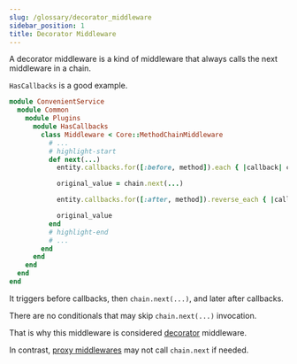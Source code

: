 ```yaml
---
slug: /glossary/decorator_middleware
sidebar_position: 1
title: Decorator Middleware
---
```


A decorator middleware is a kind of middleware that always calls the next middleware in a chain.

`HasCallbacks` is a good example.

```ruby
module ConvenientService
  module Common
    module Plugins
      module HasCallbacks
        class Middleware < Core::MethodChainMiddleware
          # ...
          # highlight-start
          def next(...)
            entity.callbacks.for([:before, method]).each { |callback| callback.call_in_context(entity) }

            original_value = chain.next(...)

            entity.callbacks.for([:after, method]).reverse_each { |callback| callback.call_in_context(entity, original_value) }

            original_value
          end
          # highlight-end
          # ...
        end
      end
    end
  end
end
```

It triggers before callbacks, then `chain.next(...)`, and later after callbacks.

There are no conditionals that may skip `chain.next(...)` invocation.

That is why this middleware is considered [decorator](https://refactoring.guru/design-patterns/decorator) middleware.

In contrast, [proxy middlewares](/glossary/proxy_middleware) may not call `chain.next` if needed.

